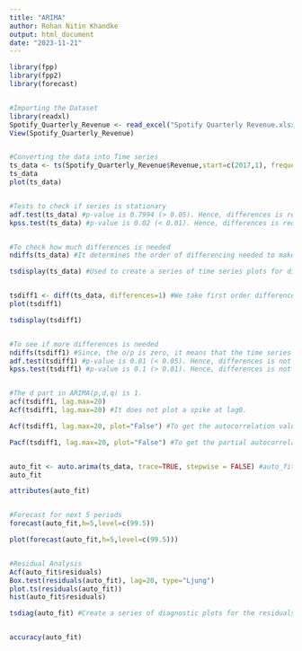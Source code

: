 ```yaml
---
title: "ARIMA"
author: Rohan Nitin Khandke
output: html_document
date: "2023-11-21"
---
```


```r

library(fpp)
library(fpp2)
library(forecast)


#Importing the Dataset
library(readxl)
Spotify_Quarterly_Revenue <- read_excel("Spotify Quarterly Revenue.xlsx")
View(Spotify_Quarterly_Revenue)


#Converting the data into Time series
ts_data <- ts(Spotify_Quarterly_Revenue$Revenue,start=c(2017,1), frequency=4)
ts_data
plot(ts_data)


#Tests to check if series is stationary
adf.test(ts_data) #p-value is 0.7994 (> 0.05). Hence, differences is required.
kpss.test(ts_data) #p-value is 0.02 (< 0.01). Hence, differences is required.


#To check how much differences is needed
ndiffs(ts_data) #It determines the order of differencing needed to make a time series stationary.

tsdisplay(ts_data) #Used to create a series of time series plots for diagnostic purposes. These plots include the time series plot, ACF and PACF.


tsdiff1 <- diff(ts_data, differences=1) #We take first order differences as indicated by ndiffs function.
plot(tsdiff1)

tsdisplay(tsdiff1)


#To see if more differences is needed
ndiffs(tsdiff1) #Since, the o/p is zero, it means that the time series data we provided is already stationary.
adf.test(tsdiff1) #p-value is 0.01 (< 0.05). Hence, differences is not required.
kpss.test(tsdiff1) #p-value is 0.1 (> 0.01). Hence, differences is not required.


#The d part in ARIMA(p,d,q) is 1.
acf(tsdiff1, lag.max=20)
Acf(tsdiff1, lag.max=20) #It does not plot a spike at lag0.

Acf(tsdiff1, lag.max=20, plot="False") #To get the autocorrelation values

Pacf(tsdiff1, lag.max=20, plot="False") #To get the partial autocorrelation values


auto_fit <- auto.arima(ts_data, trace=TRUE, stepwise = FALSE) #auto_fit will contain the best-fitting ARIMA model based on the specified parameters. When trace is set to TRUE, the function provides detailed output during the model fitting process. When stepwise is set to FALSE, it turns off the stepwise selection procedure.
auto_fit

attributes(auto_fit)


#Forecast for next 5 periods
forecast(auto_fit,h=5,level=c(99.5))

plot(forecast(auto_fit,h=5,level=c(99.5)))


#Residual Analysis
Acf(auto_fit$residuals)
Box.test(residuals(auto_fit), lag=20, type="Ljung")
plot.ts(residuals(auto_fit))
hist(auto_fit$residuals)

tsdiag(auto_fit) #Create a series of diagnostic plots for the residuals of a time series model


accuracy(auto_fit)

```
